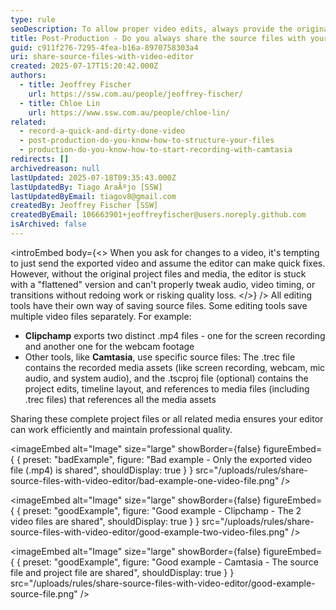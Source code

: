 ```yaml
---
type: rule
seoDescription: To allow proper video edits, always provide the original project files and media. Exported videos are flattened, making changes to audio, timing, or transitions difficult and often requiring rework.
title: Post-Production - Do you always share the source files with your video editor?
guid: c911f276-7295-4fea-b16a-8970758303a4
uri: share-source-files-with-video-editor
created: 2025-07-17T15:20:42.000Z
authors:
  - title: Jeoffrey Fischer
    url: https://ssw.com.au/people/jeoffrey-fischer/
  - title: Chloe Lin
    url: https://www.ssw.com.au/people/chloe-lin/
related:
  - record-a-quick-and-dirty-done-video
  - post-production-do-you-know-how-to-structure-your-files
  - production-do-you-know-how-to-start-recording-with-camtasia
redirects: []
archivedreason: null
lastUpdated: 2025-07-18T09:35:43.000Z
lastUpdatedBy: Tiago AraÃºjo [SSW]
lastUpdatedByEmail: tiagov8@gmail.com
createdBy: Jeoffrey Fischer [SSW]
createdByEmail: 106663901+jeoffreyfischer@users.noreply.github.com
isArchived: false
---
```


<introEmbed
  body={<>
When you ask for changes to a video, it's tempting to just send the exported video and assume the editor can make quick fixes. However, without the original project files and media, the editor is stuck with a "flattened" version and can't properly tweak audio, video timing, or transitions without redoing work or risking quality loss.
  </>}
/>
All editing tools have their own way of saving source files. Some editing tools save multiple video files separately. For example:

* **Clipchamp** exports two distinct .mp4 files - one for the screen recording and another one for the webcam footage
* Other tools, like **Camtasia**, use specific source files: The .trec file contains the recorded media assets (like screen recording, webcam, mic audio, and system audio), and the .tscproj file (optional) contains the project edits, timeline layout, and references to media files (including .trec files) that references all the media assets

Sharing these complete project files or all related media ensures your editor can work efficiently and maintain professional quality.

<imageEmbed
  alt="Image"
  size="large"
  showBorder={false}
  figureEmbed={ {
    preset: "badExample",
    figure: "Bad example - Only the exported video file (.mp4) is shared",
    shouldDisplay: true
  } }
  src="/uploads/rules/share-source-files-with-video-editor/bad-example-one-video-file.png"
/>

<imageEmbed
  alt="Image"
  size="large"
  showBorder={false}
  figureEmbed={ {
    preset: "goodExample",
    figure: "Good example - Clipchamp - The 2 video files are shared",
    shouldDisplay: true
  } }
  src="/uploads/rules/share-source-files-with-video-editor/good-example-two-video-files.png"
/>

<imageEmbed
  alt="Image"
  size="large"
  showBorder={false}
  figureEmbed={ {
    preset: "goodExample",
    figure: "Good example - Camtasia - The source file and project file are shared",
    shouldDisplay: true
  } }
  src="/uploads/rules/share-source-files-with-video-editor/good-example-source-file.png"
/>
